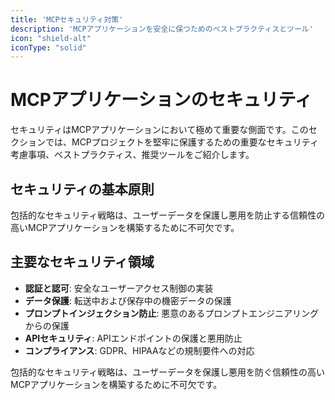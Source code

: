 ```yaml
---
title: 'MCPセキュリティ対策'
description: 'MCPアプリケーションを安全に保つためのベストプラクティスとツール'
icon: "shield-alt"
iconType: "solid"
---
```


# <Icon icon="shield-alt" iconType="solid" color="#3B82F6" /> MCPアプリケーションのセキュリティ

セキュリティはMCPアプリケーションにおいて極めて重要な側面です。このセクションでは、MCPプロジェクトを堅牢に保護するための重要なセキュリティ考慮事項、ベストプラクティス、推奨ツールをご紹介します。

## <Icon icon="lock" iconType="solid" /> セキュリティの基本原則

包括的なセキュリティ戦略は、ユーザーデータを保護し悪用を防止する信頼性の高いMCPアプリケーションを構築するために不可欠です。

## <Icon icon="key" iconType="solid" /> 主要なセキュリティ領域

- <Icon icon="user-shield" iconType="solid" /> **認証と認可**: 安全なユーザーアクセス制御の実装
- <Icon icon="database" iconType="solid" /> **データ保護**: 転送中および保存中の機密データの保護
- <Icon icon="syringe" iconType="solid" /> **プロンプトインジェクション防止**: 悪意のあるプロンプトエンジニアリングからの保護
- <Icon icon="lock" iconType="solid" /> **APIセキュリティ**: APIエンドポイントの保護と悪用防止
- <Icon icon="balance-scale" iconType="solid" /> **コンプライアンス**: GDPR、HIPAAなどの規制要件への対応

包括的なセキュリティ戦略は、ユーザーデータを保護し悪用を防ぐ信頼性の高いMCPアプリケーションを構築するために不可欠です。 